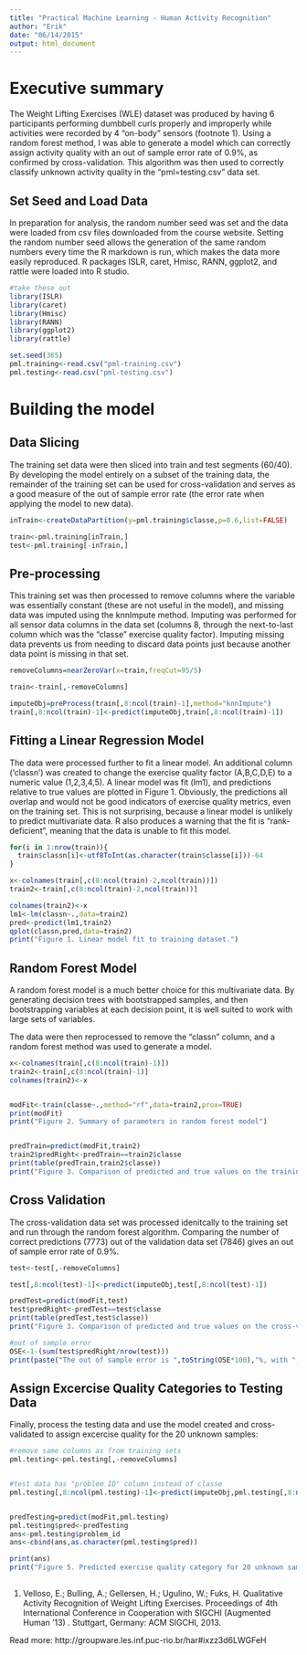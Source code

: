 ```yaml
---
title: "Practical Machine Learning - Human Activity Recognition"
author: "Erik"
date: "06/14/2015"
output: html_document
---
```


Executive summary
=================

The Weight Lifting Exercises (WLE) dataset was produced by having 6 participants performing dumbbell curls properly and improperly while activities were recorded by 4 "on-body" sensors (footnote 1). Using a random forest method, I was able to generate a model which can correctly assign activity quality with an out of sample error rate of 0.9%, as confirmed by cross-validation. This algorithm was then used to correctly classify unknown activity quality in the "pml=testing.csv" data set.

Set Seed and Load Data
-------------

In preparation for analysis, the random number seed was set and the data were loaded from csv files downloaded from the course website. Setting the random number seed allows the generation of the same random numbers every time the R markdown is run, which makes the data more easily reproduced. R packages ISLR, caret, Hmisc, RANN, ggplot2, and rattle were loaded into R studio.

```r
#take these out
library(ISLR)
library(caret)
library(Hmisc)
library(RANN)
library(ggplot2)
library(rattle)
```
```r
set.seed(365)
pml.training<-read.csv("pml-training.csv")
pml.testing<-read.csv("pml-testing.csv")
```

Building the model 
================

Data Slicing
------------------

The training set data were then sliced into train and test segments (60/40). By developing the model entirely on a subset of the training data, the remainder of the training set can be used for cross-validation and serves as a good measure of the out of sample error rate (the error rate when applying the model to new data).

```r
inTrain<-createDataPartition(y=pml.training$classe,p=0.6,list=FALSE)

train<-pml.training[inTrain,]
test<-pml.training[-inTrain,]
```

Pre-processing
----------------

This training set was then processed to remove columns where the variable was essentially constant (these are not useful in the model), and missing data was imputed using the knnImpute method. Imputing was performed for all sensor data columns in the data set (columns 8, through the next-to-last column which was the "classe" exercise quality factor). Imputing missing data prevents us from needing to discard data points just because another data point is missing in that set.

```r
removeColumns=nearZeroVar(x=train,freqCut=95/5)

train<-train[,-removeColumns]

imputeObj=preProcess(train[,8:ncol(train)-1],method="knnImpute")
train[,8:ncol(train)-1]<-predict(imputeObj,train[,8:ncol(train)-1])
```

Fitting a Linear Regression Model
----------------

The data were processed further to fit a linear model. An additional column ('classn') was created to change the exercise quality factor (A,B,C,D,E) to a numeric value (1,2,3,4,5). A linear model was fit (lm1), and predictions relative to true values are plotted in Figure 1. Obviously, the predictions all overlap and would not be good indicators of exercise quality metrics, even on the training set. This is not surprising, because a linear model is unlikely to predict multivariate data. R also produces a warning that the fit is "rank-deficient", meaning that the data is unable to fit this model.

```r
for(i in 1:nrow(train)){
  train$classn[i]<-utf8ToInt(as.character(train$classe[i]))-64
}

x<-colnames(train[,c(8:ncol(train)-2,ncol(train))])
train2<-train[,c(8:ncol(train)-2,ncol(train))]

colnames(train2)<-x
lm1<-lm(classn~.,data=train2)
pred<-predict(lm1,train2)
qplot(classn,pred,data=train2)
print("Figure 1. Linear model fit to training dataset.")

```

Random Forest Model
-----------------

A random forest model is a much better choice for this multivariate data. By generating decision trees with bootstrapped samples, and then bootstrapping variables at each decision point, it is well suited to work with large sets of variables. 

The data were then reprocessed to remove the "classn" column, and a random forest method was used to generate a model. 

```r

x<-colnames(train[,c(8:ncol(train)-1)])
train2<-train[,c(8:ncol(train)-1)]
colnames(train2)<-x


modFit<-train(classe~.,method="rf",data=train2,prox=TRUE)
print(modFit)
print("Figure 2. Summary of parameters in random forest model")


predTrain=predict(modFit,train2)
train2$predRight<-predTrain==train2$classe
print(table(predTrain,train2$classe))
print("Figure 3. Comparison of predicted and true values on the training set")

```
Cross Validation
---------------

The cross-validation data set was processed idenitcally to the training set and run through the random forest algorithm. Comparing the number of correct predictions (7773) out of the validation data set (7846) gives an out of sample error rate of 0.9%.

```r

test<-test[,-removeColumns]

test[,8:ncol(test)-1]<-predict(imputeObj,test[,8:ncol(test)-1])

predTest=predict(modFit,test)
test$predRight<-predTest==test$classe
print(table(predTest,test$classe))
print("Figure 3. Comparison of predicted and true values on the cross-validation set")

#out of sample error
OSE<-1-(sum(test$predRight/nrow(test)))
print(paste("The out of sample error is ",toString(OSE*100),"%, with ",toString(sum(test$predRight)),"correct predicitions out of ",toString(nrow(test)," samples.")))

```
Assign Excercise Quality Categories to Testing Data
-------------------------------------------

Finally, process the testing data and use the model created and cross-validated to assign excercise quality for the 20 unknown samples:

```r

#remove same columns as from training sets
pml.testing<-pml.testing[,-removeColumns]


#test data has "problem ID" column instead of classe
pml.testing[,8:ncol(pml.testing)-1]<-predict(imputeObj,pml.testing[,8:ncol(pml.testing)-1])


predTesting=predict(modFit,pml.testing)
pml.testing$pred<-predTesting
ans<-pml.testing$problem_id
ans<-cbind(ans,as.character(pml.testing$pred))

print(ans)
print("Figure 5. Predicted exercise quality category for 20 unknown samples in testing dataset.")
 


```




1)  Velloso, E.; Bulling, A.; Gellersen, H.; Ugulino, W.; Fuks, H. Qualitative Activity Recognition of Weight Lifting Exercises. Proceedings of 4th International Conference in Cooperation with SIGCHI (Augmented Human '13) . Stuttgart, Germany: ACM SIGCHI, 2013.

Read more: http://groupware.les.inf.puc-rio.br/har#ixzz3d6LWGFeH